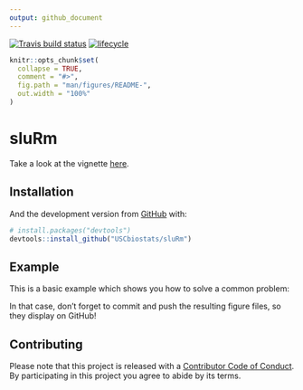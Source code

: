 ```yaml
---
output: github_document
---
```


[![Travis build status](https://travis-ci.org/USCbiostats/sluRm.svg?branch=master)](https://travis-ci.org/USCbiostats/sluRm)
[![lifecycle](https://img.shields.io/badge/lifecycle-experimental-orange.svg)](https://www.tidyverse.org/lifecycle/#experimental)

<!-- README.md is generated from README.Rmd. Please edit that file -->

```r
knitr::opts_chunk$set(
  collapse = TRUE,
  comment = "#>",
  fig.path = "man/figures/README-",
  out.width = "100%"
)
```

# sluRm

Take a look at the vignette [here](vignettes/getting-started.Rmd).

## Installation


And the development version from [GitHub](https://github.com/) with:

``` r
# install.packages("devtools")
devtools::install_github("USCbiostats/sluRm")
```
## Example

This is a basic example which shows you how to solve a common problem:

In that case, don't forget to commit and push the resulting figure files, so they display on GitHub!

## Contributing

Please note that this project is released with a [Contributor Code of Conduct](CODE_OF_CONDUCT.md).
By participating in this project you agree to abide by its terms.
